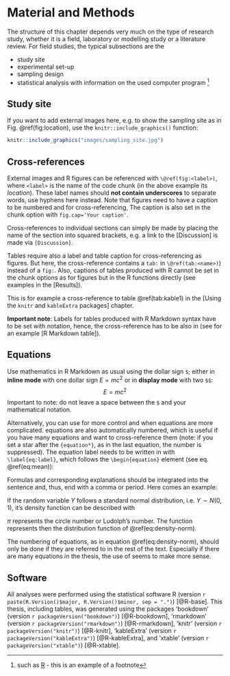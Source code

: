# Material and Methods

The structure of this chapter depends very much on the type of research study, whether it is a field, laboratory or modelling study or a literature review. For field studies, the typical subsections are the

- study site
- experimental set-up
- sampling design
- statistical analysis with information on the used computer program ^[such as [R](https://cran.r-project.org/) - this is an example of a footnote]


## Study site

If you want to add external images here, e.g. to show the sampling site as in Fig. \@ref(fig:location), use the `knitr::include_graphics()` function:

```r
knitr::include_graphics("images/sampling_site.jpg")
```


## Cross-references

External images and R figures can be referenced with `\@ref(fig:<label>)`, where `<label>` is the name of the code chunk (in the above example its *location*). These label names should **not contain underscores** to separate words, use hyphens here instead. Note that figures need to have a caption to be numbered and for cross-referencing, The caption is also set in the chunk option with `fig.cap='Your caption'`.

Cross-references to individual sections can simply be made by placing the name of the section into squared brackets, e.g. a link to the [Discussion] is made via `[Discussion]`.

Tables require also a label and table caption for cross-referencing as figures. But here, the cross-reference contains a `tab:` in `\@ref(tab:<name>)`) instead of a `fig:`. Also, captions of tables produced with R cannot be set in the chunk options as for figures but in the R functions directly (see examples in the [Results]).

This is for example a cross-reference to table \@ref(tab:kable1) in the [Using the `knitr` and  `kableExtra` packages] chapter.

**Important note**: Labels for tables produced with R Markdown syntax have to be set with \LaTeX notation, hence, the cross-reference has to be also in \LaTeX (see for an example [R Markdown table]).


## Equations

Use mathematics in R Markdown as usual using the dollar sign `$`; either in **inline mode** with one dollar sign $E = mc^2$ or in **display mode** with two `$$`: $$E = mc^2$$
Important to note: do not leave a space between the `$` and your mathematical notation.

Alternatively, you can use \LaTeX for more control and when equations are more complicated. \LaTeX equations are also automatically numbered, which is useful if you have many equations and want to cross-reference them (note: if you set a star after the `{equation*}`, as in the last equation, the number is suppressed). The equation label needs to be written in \LaTeX with `\label{eq:label}`, which follows the `\begin{equation}` element (see eq. \@ref(eq:mean)):

\begin{equation} \label{eq:mean}
  \bar{X} = \frac{\sum_{i=1}^n X_i}{n} 
\end{equation}  

Formulas and corresponding explanations should be integrated into the sentence and, thus, end with a comma or period. Here comes an example:

If the random variable $Y$ follows a standard normal distribution, i.e. $Y \sim N(0,1)$, it's density function can be described with

\begin{equation} \label{eq:density-norm}
  f_{Y}(y)=\varphi(y) \stackrel{\mathrm{def}}{=} \frac{1}{\sqrt{2 \pi}} \exp \left\{ -\frac{y^2}{2} \right\}, y \in \mathbb{R}.
\end{equation}
$\pi$ represents the circle number or Ludolph's number. The function
\begin{equation*}
  F_{Y}(y) = \Phi(y) \stackrel{\mathrm{def}}{=} \int_{-\infty}^y \varphi(x) \,\mathrm{d}x, \quad y \in \mathbb{R},
\end{equation*}
represents then the distribution function of \@ref(eq:density-norm).

The numbering of equations, as in equation \@ref(eq:density-norm), should only be done if they are referred to in the rest of the text. Especially if there are many equations in the thesis, the use of \LaTeX seems to make more sense.


## Software

All analyses were performed using the statistical software R (version `r paste(R.Version()$major, R.Version()$minor, sep = ".")`) [@R-base]. This thesis, including tables, was generated using the packages 'bookdown' (version `r packageVersion("bookdown")`) [@R-bookdown], 'rmarkdown' (version `r packageVersion("rmarkdown")`) [@R-rmarkdown], 'knitr' (version `r packageVersion("knitr")`) [@R-knitr], 'kableExtra' (version `r packageVersion("kableExtra")`) [@R-kableExtra], and 'xtable' (version `r packageVersion("xtable")`) [@R-xtable]. 

